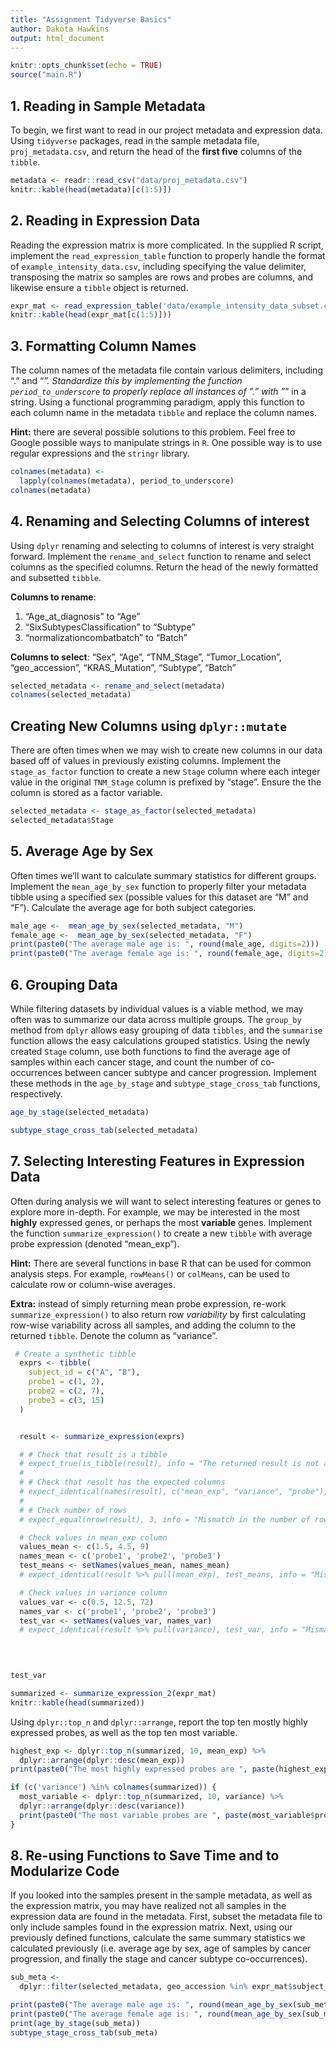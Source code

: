 ```yaml
---
title: "Assignment Tidyverse Basics"
author: Dakota Hawkins
output: html_document
---
```


```r
knitr::opts_chunk$set(echo = TRUE)
source("main.R")
```


## 1.  Reading in Sample Metadata

To begin, we first want to read in our project metadata and expression data. Using
`tidyverse` packages, read in the sample metadata file, `proj_metadata.csv`, and
return the head of the **first five** columns of the `tibble`.

```r
metadata <- readr::read_csv("data/proj_metadata.csv")
knitr::kable(head(metadata)[c(1:5)])
```

## 2. Reading in Expression Data

Reading the expression matrix is more complicated. In the supplied R script,
implement the `read_expression_table` function to properly handle the format
of `example_intensity_data.csv`, including specifying the value delimiter,
transposing the matrix so samples are rows and probes are columns, and likewise
ensure a `tibble` object is returned.
```r
expr_mat <- read_expression_table('data/example_intensity_data_subset.csv')
knitr::kable(head(expr_mat[c(1:5)]))
```


## 3. Formatting Column Names 

The column names of the metadata file contain various delimiters, including "."
and "_". Standardize this by implementing the function `period_to_underscore` to
properly replace all instances of "." with "_" in a string. Using a functional
programming paradigm, apply this function to each column name in the metadata
`tibble` and replace the column names.

**Hint:** there are several possible solutions to this problem. Feel free to 
Google possible ways to manipulate strings in `R`. One possible way is to use
regular expressions and the `stringr` library. 
```r
colnames(metadata) <-
  lapply(colnames(metadata), period_to_underscore)
colnames(metadata)
```




## 4. Renaming and Selecting Columns of interest

Using `dplyr` renaming and selecting to columns of interest is very straight
forward. Implement the `rename_and_select` function to rename and select columns
as the specified columns. Return the head of the newly formatted and subsetted
`tibble`. 

**Columns to rename**:

1. "Age_at_diagnosis" to "Age"
2. "SixSubtypesClassification" to "Subtype"
3. "normalizationcombatbatch" to "Batch"

**Columns to select**: "Sex", "Age", "TNM_Stage", "Tumor_Location",
"geo_accession", "KRAS_Mutation", "Subtype", "Batch"

```r
selected_metadata <- rename_and_select(metadata)
colnames(selected_metadata)
```

## Creating New Columns using `dplyr::mutate`
There are often times when we may wish to create new columns in our data based
off of values in previously existing columns. Implement the `stage_as_factor`
function to create a new `Stage` column where each integer value in the original
`TNM_Stage` column is prefixed by "stage". Ensure the the column is stored as a
factor variable.

```r
selected_metadata <- stage_as_factor(selected_metadata)
selected_metadata$Stage
```

## 5. Average Age by Sex

Often times we'll want to calculate summary statistics for different groups.
Implement the `mean_age_by_sex` function to properly filter your metadata tibble
using a specified sex (possible values for this dataset are "M" and "F").
Calculate the average age for both subject categories.

```r
male_age <-  mean_age_by_sex(selected_metadata, "M")
female_age <-  mean_age_by_sex(selected_metadata, "F")
print(paste0("The average male age is: ", round(male_age, digits=2)))
print(paste0("The average female age is: ", round(female_age, digits=2)))
```



## 6. Grouping Data
While filtering datasets by individual values is a viable method, we may often
was to summarize our data across multiple groups. The `group_by` method from
`dplyr` allows easy grouping of data `tibbles`, and the `summarise` function
allows the easy calculations grouped statistics. Using the newly created `Stage`
column, use both functions to find the average age of samples within each cancer
stage, and count the number of co-occurrences between cancer subtype and cancer
progression. Implement these methods in the `age_by_stage` and
`subtype_stage_cross_tab` functions, respectively.

```r
age_by_stage(selected_metadata)
```

```r
subtype_stage_cross_tab(selected_metadata)
```

## 7. Selecting Interesting Features in Expression Data

Often during analysis we will want to select interesting features or genes to
explore more in-depth. For example, we may be interested in the most __highly__
expressed genes, or perhaps the most __variable__ genes. Implement the function
`summarize_expression()` to create a new `tibble` with average probe expression
 (denoted "mean_exp").

 **Hint:** There are several functions in base R that can be used for common
 analysis steps. For example, `rowMeans()` or `colMeans`, can be used to 
 calculate row or column-wise averages.

 **Extra:** instead of simply returning mean probe expression, re-work
 `summarize_expression()` to also return row _variability_ by first calculating
 row-wise variability across all samples, and adding the column to the
 returned `tibble`. Denote the column as "variance". 

```r
 # Create a synthetic tibble
  exprs <- tibble(
    subject_id = c("A", "B"),
    probe1 = c(1, 2),
    probe2 = c(2, 7),
    probe3 = c(3, 15)
  )


  result <- summarize_expression(exprs)

  # # Check that result is a tibble
  # expect_true(is_tibble(result), info = "The returned result is not a tibble. Ensure your function returns a tibble.")
  # 
  # # Check that result has the expected columns
  # expect_identical(names(result), c("mean_exp", "variance", "probe"), info = "The returned tibble does not have the expected column names.")
  # 
  # # Check number of rows
  # expect_equal(nrow(result), 3, info = "Mismatch in the number of rows of the result compared to the number of columns in the expression matrix.")

  # Check values in mean_exp column
  values_mean <- c(1.5, 4.5, 9)
  names_mean <- c('probe1', 'probe2', 'probe3')
  test_means <- setNames(values_mean, names_mean)
  # expect_identical(result %>% pull(mean_exp), test_means, info = "Mismatch between the expected means and the means in the mean_exp column.")

  # Check values in variance column
  values_var <- c(0.5, 12.5, 72)
  names_var <- c('probe1', 'probe2', 'probe3')
  test_var <- setNames(values_var, names_var)
  # expect_identical(result %>% pull(variance), test_var, info = "Mismatch between the expected variances and the variances in the variance column.")

  
  
```

```r
test_var
```



```r
summarized <- summarize_expression_2(expr_mat)
knitr::kable(head(summarized))
```

Using `dplyr::top_n` and `dplyr::arrange`, report the top ten mostly highly
expressed probes, as well as the top ten most variable.

```r
highest_exp <- dplyr::top_n(summarized, 10, mean_exp) %>%
  dplyr::arrange(dplyr::desc(mean_exp))
print(paste0("The most highly expressed probes are ", paste(highest_exp$probe, collapse=', ')))

if (c('variance') %in% colnames(summarized)) {
  most_variable <- dplyr::top_n(summarized, 10, variance) %>%
  dplyr::arrange(dplyr::desc(variance))
  print(paste0("The most variable probes are ", paste(most_variable$probe, collapse=',')))
}

```

## 8. Re-using Functions to Save Time and to Modularize Code

If you looked into the samples present in the sample metadata, as well as the
expression matrix, you may have realized not all samples in the expression data
are found in the metadata. First, subset the metadata file to only include
samples found in the expression matrix. Next, using our previously defined
functions, calculate the same summary statistics we calculated previously (i.e.
average age by sex, age of samples by cancer progression, and finally the stage
and cancer subtype co-occurrences).
```r
sub_meta <-
  dplyr::filter(selected_metadata, geo_accession %in% expr_mat$subject_id)

print(paste0("The average male age is: ", round(mean_age_by_sex(sub_meta, "M"), digits=2)))
print(paste0("The average female age is: ", round(mean_age_by_sex(sub_meta, "F"), digits=2)))
print(age_by_stage(sub_meta))
subtype_stage_cross_tab(sub_meta)
```

